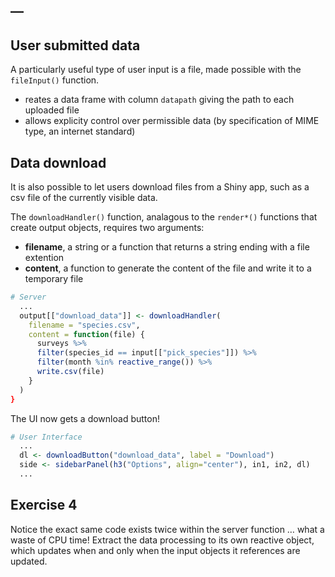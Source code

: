 ---
---

## User submitted data

A particularly useful type of user input is a file, made possible with the `fileInput()` function.

- reates a data frame with column `datapath` giving the path to each uploaded file
- allows explicity control over permissible data (by specification of MIME type, an internet standard)

<!--split-->

## Data download

It is also possible to let users download files from a Shiny app, such as a csv file of the currently visible data.

The `downloadHandler()` function, analagous to the `render*()` functions that create output objects, requires two arguments:

- **filename**, a string or a function that returns a string ending with a file extention
- **content**, a function to generate the content of the file and write it to a temporary file

```r
# Server
  ...
  output[["download_data"]] <- downloadHandler(
    filename = "species.csv",
    content = function(file) {
      surveys %>%
      filter(species_id == input[["pick_species"]]) %>%
      filter(month %in% reactive_range()) %>%
      write.csv(file)
    }
  )
}
```

<!--split-->

The UI now gets a download button!

```r
# User Interface
  ...
  dl <- downloadButton("download_data", label = "Download")
  side <- sidebarPanel(h3("Options", align="center"), in1, in2, dl)
  ...
```

<!--split-->

## Exercise 4

Notice the exact same code exists twice within the server function ... what a waste of CPU time! Extract the data processing to its own reactive object, which updates when and only when the input objects it references are updated.
